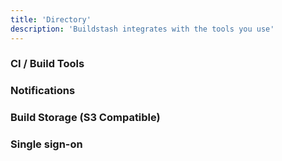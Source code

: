 ```yaml
---
title: 'Directory'
description: 'Buildstash integrates with the tools you use'
---
```


### CI / Build Tools

<CardGroup cols={2}>
  <Card title="GitHub Actions" icon="link" horizontal="true" href="/content/components/card-group" />

  <Card title="Jenkins" icon="link" horizontal="true" href="/content/components/card-group" />
</CardGroup>

### Notifications

<CardGroup cols={2}>
  <Card title="Slack" icon="link" horizontal="true" href="/content/components/card-group" />
</CardGroup>

### Build Storage (S3 Compatible)

<CardGroup cols={2}>
  <Card title="AWS S3" icon="fa-aws" horizontal="true" href="/content/components/card-group" />

  <Card title="Cloudflare R2" icon="cloudflare" horizontal="true" href="/content/components/card-group" />
</CardGroup>

### Single sign-on

<CardGroup cols={2}>
  <Card title="JumpCloud" icon="user" horizontal="true" href="/integrations/sso/jumpcloud" />
</CardGroup>